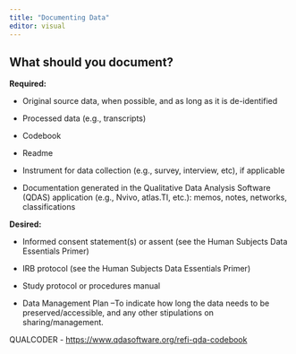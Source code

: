 ```yaml
---
title: "Documenting Data"
editor: visual
---
```


## What should you document?

**Required:**

-   Original source data, when possible, and as long as it is de-identified

-   Processed data (e.g., transcripts)

-   Codebook

-   Readme

-   Instrument for data collection (e.g., survey, interview, etc), if applicable

-   Documentation generated in the Qualitative Data Analysis Software (QDAS) application (e.g., Nvivo, atlas.TI, etc.): memos, notes, networks, classifications

**Desired:**

-   Informed consent statement(s) or assent (see the Human Subjects Data Essentials Primer)

-   IRB protocol (see the Human Subjects Data Essentials Primer)

-   Study protocol or procedures manual

-   Data Management Plan --To indicate how long the data needs to be preserved/accessible, and any other stipulations on sharing/management.

QUALCODER - <https://www.qdasoftware.org/refi-qda-codebook>
